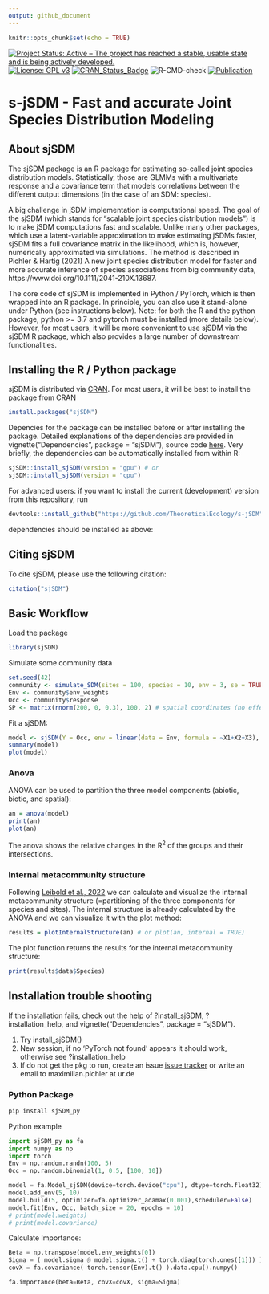 ```yaml
---
output: github_document
---
```


<!-- README.md is generated from README.Rmd. Please edit that file -->
```r
knitr::opts_chunk$set(echo = TRUE)
```

[![Project Status: Active -- The project has reached a stable, usable state and is being actively developed.](http://www.repostatus.org/badges/latest/active.svg)](http://www.repostatus.org/#active) [![License: GPL v3](https://img.shields.io/badge/License-GPL%20v3-blue.svg)](https://www.gnu.org/licenses/gpl-3.0) [![CRAN_Status_Badge](http://www.r-pkg.org/badges/version/sjSDM)](https://cran.r-project.org/package=sjSDM) ![R-CMD-check](https://github.com/TheoreticalEcology/s-jSDM/workflows/R-CMD-check/badge.svg?branch=master) [![Publication](https://img.shields.io/badge/Publication-10.1111/2041-green.svg)](https://www.doi.org/10.1111/2041-210X.13687)

# s-jSDM - Fast and accurate Joint Species Distribution Modeling

## About sjSDM

The sjSDM package is an R package for estimating so-called joint species distribution models. Statistically, those are GLMMs with a multivariate response and a covariance term that models correlations between the different output dimensions (in the case of an SDM: species). 

A big challenge in jSDM implementation is computational speed. The goal of the sjSDM (which stands for "scalable joint species distribution models") is to make jSDM computations fast and scalable. Unlike many other packages, which use a latent-variable approximation to make estimating jSDMs faster, sjSDM fits a full covariance matrix in the likelihood, which is, however, numerically approximated via simulations. The method is described in Pichler & Hartig (2021) A new joint species distribution model for faster and more accurate inference of species associations from big community data, https://www.doi.org/10.1111/2041-210X.13687. 

The core code of sjSDM is implemented in Python / PyTorch, which is then wrapped into an R package. In principle, you can also use it stand-alone under Python (see instructions below). Note: for both the R and the python package, python \>= 3.7 and pytorch must be installed (more details below). However, for most users, it will be more convenient to use sjSDM via the sjSDM R package, which also provides a large number of downstream functionalities. 

## Installing the R / Python package

sjSDM is distributed via [CRAN](https://cran.rstudio.com/web/packages/sjSDM/index.html). For most users, it will be best to install the package from CRAN

```r
install.packages("sjSDM")
```

Depencies for the package can be installed before or after installing the package. Detailed explanations of the dependencies are provided in vignette("Dependencies", package = "sjSDM"), source code [here](https://github.com/TheoreticalEcology/s-jSDM/blob/master/sjSDM/vignettes/Dependencies.Rmd). Very briefly, the dependencies can be automatically installed from within R:

```r
sjSDM::install_sjSDM(version = "gpu") # or
sjSDM::install_sjSDM(version = "cpu")
```

For advanced users: if you want to install the current (development) version from this repository, run

```r
devtools::install_github("https://github.com/TheoreticalEcology/s-jSDM", subdir = "sjSDM", ref = "master")
```

dependencies should be installed as above:

## Citing sjSDM

To cite sjSDM, please use the following citation:

```r
citation("sjSDM")
```

## Basic Workflow

Load the package

```r
library(sjSDM)
```

Simulate some community data 

```r
set.seed(42)
community <- simulate_SDM(sites = 100, species = 10, env = 3, se = TRUE)
Env <- community$env_weights
Occ <- community$response
SP <- matrix(rnorm(200, 0, 0.3), 100, 2) # spatial coordinates (no effect on species occurences)
```

Fit a sjSDM: 

```r
model <- sjSDM(Y = Occ, env = linear(data = Env, formula = ~X1+X2+X3), spatial = linear(data = SP, formula = ~0+X1:X2), se = TRUE, family=binomial("probit"), sampling = 100L)
summary(model)
plot(model)
```

### Anova

ANOVA can be used to partition the three model components (abiotic, biotic, and spatial):

```r
an = anova(model)
print(an)
plot(an)
```

The anova shows the relative changes in the R^2^ of the groups and their intersections.

### Internal metacommunity structure

Following [Leibold et al., 2022](https://doi.org/10.1111/oik.08618) we can calculate and visualize the internal metacommunity structure (=partitioning of the three components for species and sites). The internal structure is already calculated by the ANOVA and we can visualize it with the plot method:

```r
results = plotInternalStructure(an) # or plot(an, internal = TRUE)
```

The plot function returns the results for the internal metacommunity structure:

```r
print(results$data$Species)
```

## Installation trouble shooting

If the installation fails, check out the help of ?install_sjSDM, ?installation_help, and vignette("Dependencies", package = "sjSDM").

1.  Try install_sjSDM()
2.  New session, if no 'PyTorch not found' appears it should work, otherwise see ?installation_help
3.  If do not get the pkg to run, create an issue [issue tracker](https://github.com/TheoreticalEcology/s-jSDM/issues) or write an email to maximilian.pichler at ur.de

### Python Package

```bash
pip install sjSDM_py
```

Python example

```python
import sjSDM_py as fa
import numpy as np
import torch
Env = np.random.randn(100, 5)
Occ = np.random.binomial(1, 0.5, [100, 10])

model = fa.Model_sjSDM(device=torch.device("cpu"), dtype=torch.float32)
model.add_env(5, 10)
model.build(5, optimizer=fa.optimizer_adamax(0.001),scheduler=False)
model.fit(Env, Occ, batch_size = 20, epochs = 10)
# print(model.weights)
# print(model.covariance)
```

Calculate Importance:

```python
Beta = np.transpose(model.env_weights[0])
Sigma = ( model.sigma @ model.sigma.t() + torch.diag(torch.ones([1])) ).data.cpu().numpy()
covX = fa.covariance( torch.tensor(Env).t() ).data.cpu().numpy()

fa.importance(beta=Beta, covX=covX, sigma=Sigma)
```
